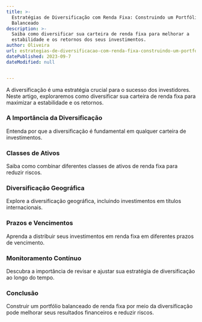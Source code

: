 ```yaml
---
title: >-
  Estratégias de Diversificação com Renda Fixa: Construindo um Portfólio
  Balanceado
description: >-
  Saiba como diversificar sua carteira de renda fixa para melhorar a
  estabilidade e os retornos dos seus investimentos.
author: Oliveira
url: estrategias-de-diversificacao-com-renda-fixa-construindo-um-portfolio-balanceado
datePublished: 2023-09-7
dateModified: null


---
```


A diversificação é uma estratégia crucial para o sucesso dos investidores. Neste artigo, exploraremos como diversificar sua carteira de renda fixa para maximizar a estabilidade e os retornos.

### A Importância da Diversificação

Entenda por que a diversificação é fundamental em qualquer carteira de investimentos.

### Classes de Ativos

Saiba como combinar diferentes classes de ativos de renda fixa para reduzir riscos.

### Diversificação Geográfica

Explore a diversificação geográfica, incluindo investimentos em títulos internacionais.

### Prazos e Vencimentos

Aprenda a distribuir seus investimentos em renda fixa em diferentes prazos de vencimento.

### Monitoramento Contínuo

Descubra a importância de revisar e ajustar sua estratégia de diversificação ao longo do tempo.

### Conclusão

Construir um portfólio balanceado de renda fixa por meio da diversificação pode melhorar seus resultados financeiros e reduzir riscos.

